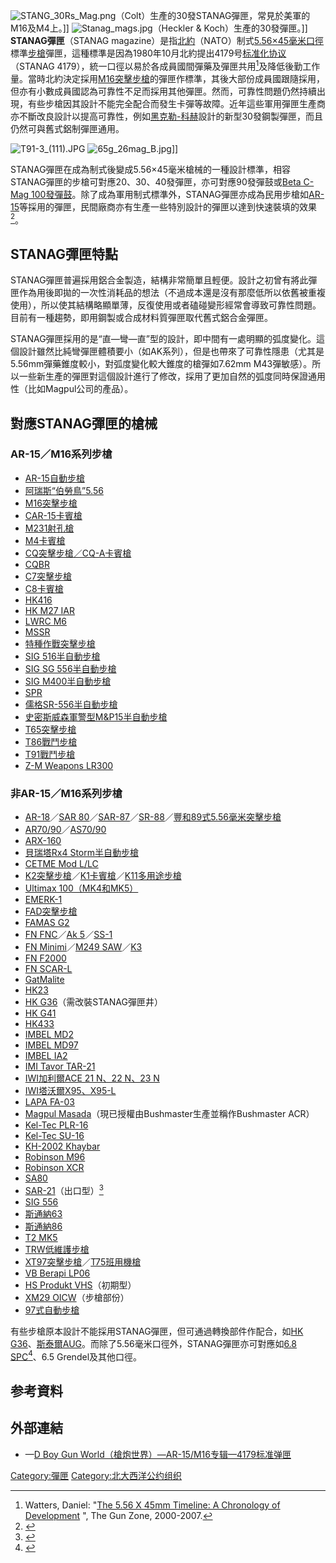 {{noteTA
|G1=軍事
|G2=長度單位
|G3=Firearms
}}
[[File:STANG_30Rs_Mag.png|thumb]]（Colt）生產的30發STANAG彈匣，常見於美軍的M16及M4上。]]
[[File:Stanag_mags.jpg|thumb]]（Heckler & Koch）生產的30發彈匣。]]
'''STANAG彈匣'''（STANAG magazine）是指[[北約|北約]]（NATO）制式[[5.56×45mm_NATO|5.56×45毫米]][[口徑|口徑]]標準[[步槍|步槍]]彈匣，這種標準是因為1980年10月北約提出4179号[[标准化协议|标准化协议]]（STANAG 4179），統一口徑以易於各成員國間彈藥及彈匣共用<ref>Watters, Daniel: "[http://www.thegunzone.com/556dw-6.html The 5.56 X 45mm Timeline: A Chronology of Development] {{Wayback|url=http://www.thegunzone.com/556dw-6.html |date=20120925135146 }}", The Gun Zone, 2000-2007.</ref>及降低後勤工作量。當時北約決定採用[[M16突擊步槍|M16突擊步槍]]的彈匣作標準，其後大部份成員國跟隨採用，但亦有小數成員國認為可靠性不足而採用其他彈匣。然而，可靠性問題仍然持續出現，有些步槍因其設計不能完全配合而發生卡彈等故障。近年這些軍用彈匣生產商亦不斷改良設計以提高可靠性，例如[[黑克勒-科赫|黑克勒-科赫]]設計的新型30發鋼製彈匣，而且仍然可與舊式鋁制彈匣通用。

[[File:T91-3_(111).JPG|thumb]]
[[File:65g_26mag_B.jpg|thumb]]]]

STANAG彈匣在成為制式後變成5.56×45毫米槍械的一種設計標準，相容STANAG彈匣的步槍可對應20、30、40發彈匣，亦可對應90發彈鼓或[[C-Mag彈鼓|Beta C-Mag 100發彈鼓]]。除了成為軍用制式標準外，STANAG彈匣亦成為民用步槍如[[AR-15半自動步槍|AR-15]]等採用的彈匣，民間廠商亦有生產一些特別設計的彈匣以達到快速裝填的效果<ref>{{Cite web |url=http://www.cammenga.com/cammenga-products.php?category=5 |title=EASYMAG |accessdate=2007-12-28 |archive-date=2007-12-21 |archive-url=https://web.archive.org/web/20071221115227/http://www.cammenga.com/cammenga-products.php?category=5 |dead-url=no }}</ref>。

== STANAG彈匣特點 ==
STANAG彈匣普遍採用鋁合金製造，結構非常簡單且輕便。設計之初曾有將此彈匣作為用後即拋的一次性消耗品的想法（不過成本還是沒有那麼低所以依舊被重複使用），所以使其結構略顯單薄，反復使用或者磕碰變形經常會導致可靠性問題。目前有一種趨勢，即用鋼製或合成材料質彈匣取代舊式鋁合金彈匣。

STANAG彈匣採用的是“直—彎—直”型的設計，即中間有一處明顯的弧度變化。這個設計雖然比純彎彈匣體積要小（如AK系列），但是也帶來了可靠性隱患（尤其是5.56mm彈藥錐度較小，對弧度變化較大錐度的槍彈如7.62mm M43彈敏感）。所以一些新生產的彈匣對這個設計進行了修改，採用了更加自然的弧度同時保證通用性（比如Magpul公司的產品）。

== 對應STANAG彈匣的槍械 ==
=== AR-15／M16系列步槍 ===
* [[AR-15半自動步槍|AR-15自動步槍]]
* [[阿瑞斯伯勞鳥5.56輕機槍|阿瑞斯“伯勞鳥”5.56]]
* [[M16突擊步槍|M16突擊步槍]]
* [[CAR-15卡賓槍|CAR-15卡賓槍]]
* [[M231射孔槍|M231射孔槍]]
* [[M4卡賓槍|M4卡賓槍]]
* [[CQ突擊步槍|CQ突擊步槍／CQ-A卡賓槍]]
* [[CQBR|CQBR]]
* [[C7突擊步槍|C7突擊步槍]]
* [[C8卡賓槍|C8卡賓槍]]
* [[HK416突擊步槍|HK416]]
* [[HK_M27步兵自動步槍|HK M27 IAR]]
* [[LWRC_M6突擊步槍|LWRC M6]]
* [[海軍陸戰隊偵察狙擊步槍|MSSR]]
* [[特種作戰突擊步槍|特種作戰突擊步槍]]
* [[SIG_SG_516突擊步槍|SIG 516半自動步槍]]
* [[SIG_SG_556突擊步槍|SIG SG 556半自動步槍]]
* [[SIG_M400突擊步槍|SIG M400半自動步槍]]
* [[Mk_12特別用途步槍|SPR]]
* [[儒格SR-556半自動步槍|儒格SR-556半自動步槍]]
* [[史密斯威森軍警型M&P15半自動步槍|史密斯威森軍警型M&P15半自動步槍]]
* [[T65突擊步槍|T65突擊步槍]]
* [[T86戰鬥步槍|T86戰鬥步槍]]
* [[T91戰鬥步槍|T91戰鬥步槍]]
* [[LR-300突擊步槍|Z-M Weapons LR300]]

=== 非AR-15／M16系列步槍 ===
* [[AR-18突擊步槍|AR-18]]／[[SAR_80突擊步槍|SAR 80]]／[[史特林SAR-87突擊步槍|SAR-87]]／[[SR-88突擊步槍|SR-88]]／[[豐和89式5.56毫米突擊步槍|豐和89式5.56毫米突擊步槍]]
* [[貝瑞塔AR70突擊步槍|AR70/90]]／[[貝瑞塔AS70/90輕機槍|AS70/90]]
* [[貝瑞塔ARX-160突擊步槍|ARX-160]]
* [[貝瑞塔Rx4_Storm半自動步槍|貝瑞塔Rx4 Storm半自動步槍]]
* [[CETME_L型突擊步槍|CETME Mod L/LC]]
* [[K2突擊步槍|K2突擊步槍]]／[[K1卡賓槍|K1卡賓槍]]／[[K11多用途步槍|K11多用途步槍]]
* [[Ultimax_100輕機槍|Ultimax 100（MK4和MK5）]]
* [[EMARK-1突擊步槍|EMERK-1]]
* [[FAD突擊步槍|FAD突擊步槍]]
* [[FAMAS突擊步槍|FAMAS G2]]
* [[FN_FNC突擊步槍|FN FNC]]／[[Ak_5突擊步槍|Ak 5]]／[[Pindad_SS1突擊步槍|SS-1]]
* [[FN_Minimi輕機槍|FN Minimi]]／[[M249班用自動武器|M249 SAW]]／[[大宇K3輕機槍|K3]]
* [[FN_F2000突擊步槍|FN F2000]]
* [[FN_SCAR突擊步槍|FN SCAR-L]]
* [[GatMalite|GatMalite]]
* [[HK23輕機槍|HK23]]
*[[HK_G36突擊步槍|HK G36]]（需改裝STANAG彈匣井）
* [[HK_G41突擊步槍|HK G41]]
*[[HK433突擊步槍|HK433]]
* [[IMBEL_MD突擊步槍|IMBEL MD2]]
* [[IMBEL_MD97突擊步槍|IMBEL MD97]]
* [[IMBEL_IA2突擊步槍|IMBEL IA2]]
* [[IMI_TAR-21突擊步槍|IMI Tavor TAR-21]]
* [[IWI加利爾ACE突擊步槍|IWI加利爾ACE 21 N、22 N、23 N]]
* [[IWI塔沃爾X95突擊步槍|IWI塔沃爾X95、X95-L]]
* [[LAPA_FA-03突擊步槍|LAPA FA-03]]
* [[雷明登ACR突擊步槍|Magpul Masada]]（現已授權由Bushmaster生產並稱作Bushmaster ACR）
* [[Kel-Tec_PLR-16手槍|Kel-Tec PLR-16]]
* [[Kel-Tec_SU-16半自動步槍|Kel-Tec SU-16]]
* [[海白爾KH2002突擊步槍|KH-2002 Khaybar]]
* [[Robinson_M96半自動步槍|Robinson M96]]
* [[羅賓遜XCR突擊步槍|Robinson XCR]]
* [[SA80槍族|SA80]]
* [[SAR_21突擊步槍|SAR-21]]（出口型）<ref>{{cite web |publisher=ST Engineering |accessdate=2007年9月11日 |title=SAR 21 Product Brochure |url=http://www.stengg.com/upload/805FZ25kCHnhWIBPg9K.pdf |deadurl=yes |archiveurl=https://web.archive.org/web/20080414141931/http://www.stengg.com/upload/805FZ25kCHnhWIBPg9K.pdf |archivedate=2008年4月14日 }}</ref>
* [[SIG_SG_550突擊步槍|SIG 556]]
* [[斯通納63武器系統|斯通納63]]
* [[斯通納輕機槍|斯通納86]]
* [[T2_MK5|T2 MK5]]
* [[TRW低維護步槍|TRW低維護步槍]]
* [[XT-97突擊步槍|XT97突擊步槍]]／[[T75班用機槍|T75班用機槍]]
* [[VB_Berapi_LP06|VB Berapi LP06]]
* [[VHS突擊步槍|HS Produkt VHS]]（初期型）
* [[XM29_OICW|XM29 OICW]]（步槍部份）
* [[97式自動步槍|97式自動步槍]]

有些步槍原本設計不能採用STANAG彈匣，但可通過轉換部件作配合，如[[HK_G36突擊步槍|HK G36]]、[[斯泰爾AUG突擊步槍|斯泰爾AUG]]。而除了5.56毫米口徑外，STANAG彈匣亦可對應如[[6.8_SPC|6.8 SPC]]<ref>{{Cite web |url=http://pewpewpew.work/usa/barrett/m468/m468.htm |title=D BoyGunworld-Barrett M468系列 |accessdate=2020-05-22 |archive-date=2020-02-21 |archive-url=https://web.archive.org/web/20200221035557/http://pewpewpew.work/usa/barrett/m468/m468.htm |dead-url=no }}</ref>、6.5 Grendel及其他口徑。

== 参考資料 ==
<div class="references-small">
<references />
</div>
== 外部連結 ==
* {{zh icon}}—[http://pewpewpew.work/usa/m16/acces/mags.htm D Boy Gun World（槍炮世界）—AR-15/M16专辑—4179标准弹匣]{{Wayback|url=http://pewpewpew.work/usa/m16/acces/mags.htm |date=20200222010514 }}

[[Category:彈匣|Category:彈匣]]
[[Category:北大西洋公约组织|Category:北大西洋公约组织]]